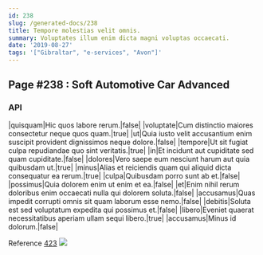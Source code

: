 ```yaml
---
id: 238
slug: /generated-docs/238
title: Tempore molestias velit omnis.
summary: Voluptates illum enim dicta magni voluptas occaecati.
date: '2019-08-27'
tags: '["Gibraltar", "e-services", "Avon"]'
---
```


## Page #238 : Soft Automotive Car Advanced
### API

|quisquam|Hic quos labore rerum.|false|
|voluptate|Cum distinctio maiores consectetur neque quos quam.|true|
|ut|Quia iusto velit accusantium enim suscipit provident dignissimos neque dolore.|false|
|tempore|Ut sit fugiat culpa repudiandae quo sint veritatis.|true|
|in|Et incidunt aut cupiditate sed quam cupiditate.|false|
|dolores|Vero saepe eum nesciunt harum aut quia quibusdam ut.|true|
|minus|Alias et reiciendis quam qui aliquid dicta consequatur ea rerum.|true|
|culpa|Quibusdam porro sunt ab et.|false|
|possimus|Quia dolorem enim ut enim et ea.|false|
|et|Enim nihil rerum doloribus enim occaecati nulla qui dolorem soluta.|false|
|accusamus|Quas impedit corrupti omnis sit quam laborum esse nemo.|false|
|debitis|Soluta est sed voluptatum expedita qui possimus et.|false|
|libero|Eveniet quaerat necessitatibus aperiam ullam sequi libero.|true|
|accusamus|Minus id dolorum.|false|

Reference [423](/423)
![](/assets/cats-4.jpg)


